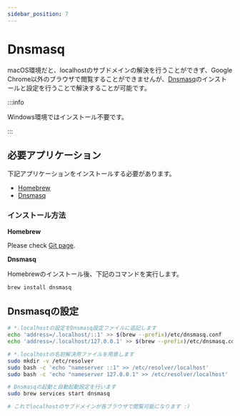 ```yaml
---
sidebar_position: 7
---
```


# Dnsmasq

macOS環境だと、localhostのサブドメインの解決を行うことができず、Google Chrome以外のブラウザで閲覧することができませんが、[Dnsmasq](https://thekelleys.org.uk/dnsmasq/doc.html)のインストールと設定を行うことで解決することが可能です。

:::info

Windows環境ではインストール不要です。

:::

## 必要アプリケーション

下記アプリケーションをインストールする必要があります。

- [Homebrew](https://brew.sh/)
- [Dnsmasq](https://thekelleys.org.uk/dnsmasq/doc.html)

### インストール方法

**Homebrew**

Please check [Git page](/docs/env/git).

**Dnsmasq**

Homebrewのインストール後、下記のコマンドを実行します。

```bash
brew install dnsmasq
```

## Dnsmasqの設定

```bash
# *.localhostの設定をDnsmasq設定ファイルに追記します
echo 'address=/.localhost/::1' >> $(brew --prefix)/etc/dnsmasq.conf
echo 'address=/.localhost/127.0.0.1' >> $(brew --prefix)/etc/dnsmasq.conf

# *.localhostの名前解決用ファイルを用意します
sudo mkdir -v /etc/resolver
sudo bash -c 'echo "nameserver ::1" >> /etc/resolver/localhost'
sudo bash -c 'echo "nameserver 127.0.0.1" >> /etc/resolver/localhost'

# Dnsmasqの起動と自動起動設定を行います
sudo brew services start dnsmasq

# これでlocalhostのサブドメインが各ブラウザで閲覧可能になります :)
```
